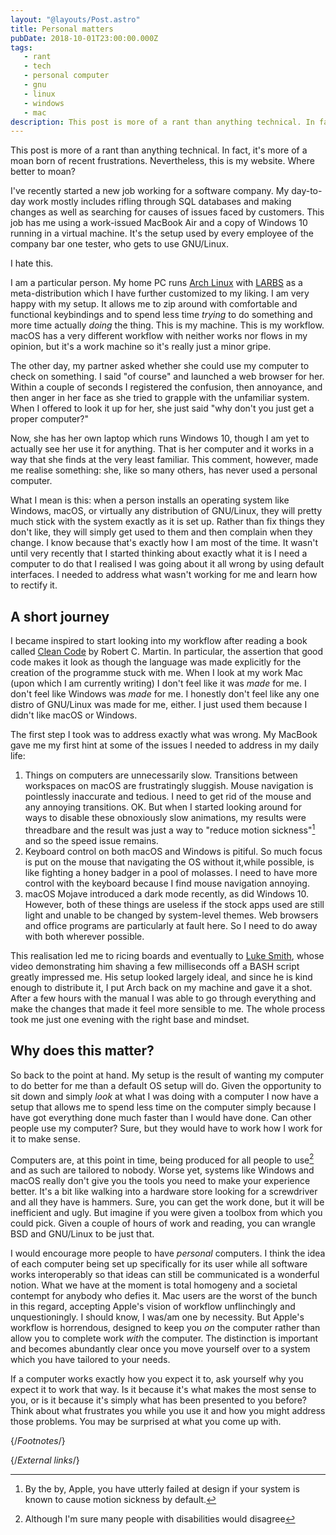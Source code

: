 ```yaml
---
layout: "@layouts/Post.astro"
title: Personal matters
pubDate: 2018-10-01T23:00:00.000Z
tags: 
   - rant
   - tech
   - personal computer
   - gnu
   - linux
   - windows
   - mac
description: This post is more of a rant than anything technical. In fact, it's more of a moan born of recent frustrations. Nevertheless, this is my website. Where better to moan?
---
```



This post is more of a rant than anything technical. In fact, it's more of a moan born of recent frustrations. Nevertheless, this is my website. Where better to moan?

I've recently started a new job working for a software company. My day-to-day work mostly includes rifling through SQL databases and making changes as well as searching for causes of issues faced by customers. This job has me using a work-issued MacBook Air and a copy of Windows 10 running in a virtual machine. It's the setup used by every employee of the company bar one tester, who gets to use GNU/Linux.

I hate this.

I am a particular person. My home PC runs [Arch Linux][arch] with [LARBS][larbs] as a meta-distribution which I have further customized to my liking. I am very happy with my setup. It allows me to zip around with comfortable and functional keybindings and to spend less time _trying_ to do something and more time actually _doing_ the thing. This is my machine. This is my workflow. macOS has a very different workflow with neither works nor flows in my opinion, but it's a work machine so it's really just a minor gripe.

The other day, my partner asked whether she could use my computer to check on something. I said "of course" and launched a web browser for her. Within a couple of seconds I registered the confusion, then annoyance, and then anger in her face as she tried to grapple with the unfamiliar system. When I offered to look it up for her, she just said "why don't you just get a proper computer?"

Now, she has her own laptop which runs Windows 10, though I am yet to actually see her use it for anything. That is her computer and it works in a way that she finds at the very least familiar. This comment, however, made me realise something: she, like so many others, has never used a personal computer.

What I mean is this: when a person installs an operating system like Windows, macOS, or virtually any distribution of GNU/Linux, they will pretty much stick with the system exactly as it is set up. Rather than fix things they don't like, they will simply get used to them and then complain when they change. I know because that's exactly how I am most of the time. It wasn't until very recently that I started thinking about exactly what it is I need a computer to do that I realised I was going about it all wrong by using default interfaces. I needed to address what wasn't working for me and learn how to rectify it.

## A short journey

I became inspired to start looking into my workflow after reading a book called [Clean Code][clean-code] by Robert C. Martin. In particular, the assertion that good code makes it look as though the language was made explicitly for the creation of the programme stuck with me. When I look at my work Mac (upon which I am currently writing) I don't feel like it was _made_ for me. I don't feel like Windows was _made_ for me. I honestly don't feel like any one distro of GNU/Linux was made for me, either. I just used them because I didn't like macOS or Windows.

The first step I took was to address exactly what was wrong. My MacBook gave me my first hint at some of the issues I needed to address in my daily life:

1. Things on computers are unnecessarily slow. Transitions between workspaces on macOS are frustratingly sluggish. Mouse navigation is pointlessly inaccurate and tedious. I need to get rid of the mouse and any annoying transitions. OK. But when I started looking around for ways to disable these obnoxiously slow animations, my results were threadbare and the result was just a way to "reduce motion sickness"[^1] and so the speed issue remains.
2. Keyboard control on both macOS and Windows is pitiful. So much focus is put on the mouse that navigating the OS without it,while possible, is like fighting a honey badger in a pool of molasses. I need to have more control with the keyboard because I find mouse navigation annoying.
3. macOS Mojave introduced a dark mode recently, as did Windows 10. However, both of these things are useless if the stock apps used are still light and unable to be changed by system-level themes. Web browsers and office programs are particularly at fault here. So I need to do away with both wherever possible.

This realisation led me to ricing boards and eventually to [Luke Smith][lukesmith], whose video demonstrating him shaving a few milliseconds off a BASH script greatly impressed me. His setup looked largely ideal, and since he is kind enough to distribute it, I put Arch back on my machine and gave it a shot. After a few hours with the manual I was able to go through everything and make the changes that made it feel more sensible to me. The whole process took me just one evening with the right base and mindset.

<YouTube id="bkgeFi4PwOg" />

## Why does this matter?

So back to the point at hand. My setup is the result of wanting my computer to do better for me than a default OS setup will do. Given the opportunity to sit down and simply _look_ at what I was doing with a computer I now have a setup that allows me to spend less time on the computer simply because I have got everything done much faster than I would have done. Can other people use my computer? Sure, but they would have to work how I work for it to make sense.

Computers are, at this point in time, being produced for all people to use[^2] and as such are tailored to nobody. Worse yet, systems like Windows and macOS really don't give you the tools you need to make your experience better. It's a bit like walking into a hardware store looking for a screwdriver and all they have is hammers. Sure, you can get the work done, but it will be inefficient and ugly. But imagine if you were given a toolbox from which you could pick. Given a couple of hours of work and reading, you can wrangle BSD and GNU/Linux to be just that.

I would encourage more people to have _personal_ computers. I think the idea of each computer being set up specifically for its user while all software works interoperably so that ideas can still be communicated is a wonderful notion. What we have at the moment is total homogeny and a societal contempt for anybody who defies it. Mac users are the worst of the bunch in this regard, accepting Apple's vision of workflow unflinchingly and unquestioningly. I should know, I was/am one by necessity. But Apple's workflow is horrendous, designed to keep you _on_ the computer rather than allow you to complete work _with_ the computer. The distinction is important and becomes abundantly clear once you move yourself over to a system which you have tailored to your needs.

If a computer works exactly how you expect it to, ask yourself why you expect it to work that way. Is it because it's what makes the most sense to you, or is it because it's simply what has been presented to you before? Think about what frustrates you while you use it and how you might address those problems. You may be surprised at what you come up with.

{/*Footnotes*/}

[^1]: By the by, Apple, you have utterly failed at design if your system is known to cause motion sickness by default.
[^2]: Although I'm sure many people with disabilities would disagree

{/*External links*/}

[clean-code]: https://www.oreilly.com/library/view/clean-code/9780136083238/
[larbs]: https://larbs.xyz
[lukesmith]: https://lukesmith.xyz
[arch]: https://archlinux.org
